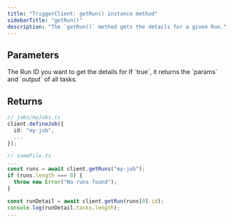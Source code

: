 ```yaml
---
title: "TriggerClient: getRun() instance method"
sidebarTitle: "getRun()"
description: "The `getRun()` method gets the details for a given Run."
---
```


<Snippet file="v2-deprecation-warning.mdx" />

## Parameters

<ResponseField name="runId" type="string" required>
  The Run ID you want to get the details for
</ResponseField>
<ResponseField name="options" type="Object">
  <Expandable title="properties">
    <Snippet file="run-detail-options.mdx" />
    <ResponseField name="taskdetails" type="boolean" default={false}>
      If `true`, it returns the `params` and `output` of all tasks.
    </ResponseField>
  </Expandable>
</ResponseField>

## Returns

<Snippet file="run-object-detailed.mdx" />

<RequestExample>

```ts getRun example
// jobs/myJobs.ts
client.defineJob({
  id: "my-job",
  ...
});

// someFile.ts
...
const runs = await client.getRuns("my-job");
if (runs.length === 0) {
  throw new Error("No runs found");
}

const runDetail = await client.getRun(runs[0].id);
console.log(runDetail.tasks.length);
...
```

</RequestExample>
